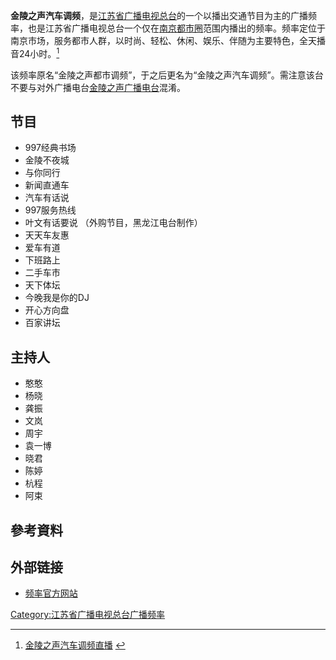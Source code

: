 {{提示|金陵之声广播电台}}
{{广播电台
| 電臺名稱        = 金陵之声汽车调频
| 所屬國家或地區  =  {{CHNML}}
| 總部所在        = {{CHN}}[[南京市|南京市]][[中山东路|中山东路]]132号
| 播放地區        = [[南京都市圈|南京都市圈]]
| 開播日期      = 
| 类型        = 交通综合
| 主要语言        = [[普通话|普通话]]
| 擁有者          = [[江苏省广播电视总台|江苏省广播电视总台]]
| 前電臺名稱      = 金陵之声都市调频
| 被取代名稱      = 金陵之声汽车调频
| 電臺官方網站    = http://1011.vojs.cn/{{dead link|date=十一月 2017 |bot=InternetArchiveBot }}
| 無線廣播收聽地區01= [[南京都市圈|南京都市圈]]
| 無線廣播頻道數01= FM99.7
| 數位電視供應商01= 江苏全省
| 數位電視頻道數01= 视地区而定
| 線上收聽網站01  = 江苏广播网
| 線上收聽網址01  = [http://www.vojs.cn/bfd/jlzs/ 收听]
}}
'''金陵之声汽车调频'''，是[[江苏省广播电视总台|江苏省广播电视总台]]的一个以播出交通节目为主的广播频率，也是江苏省广播电视总台一个仅在[[南京都市圈|南京都市圈]]范围内播出的频率。频率定位于南京市场，服务都市人群，以时尚、轻松、休闲、娱乐、伴随为主要特色，全天播音24小时。<ref>[http://www.vojs.cn/bfd/jlzs/ 金陵之声汽车调频直播] {{webarchive|url=https://web.archive.org/web/20140627114732/http://www.vojs.cn/bfd/jlzs/ |date=2014-06-27 }}</ref>

该频率原名“金陵之声都市调频”，于之后更名为“金陵之声汽车调频”。需注意该台不要与对外广播电台[[金陵之声广播电台|金陵之声广播电台]]混淆。

==节目==
*997经典书场 
*金陵不夜城
*与你同行 
*新闻直通车 
*汽车有话说 
*997服务热线 
*叶文有话要说 （外购节目，黑龙江电台制作）
*天天车友惠 
*爱车有道 
*下班路上 
*二手车市
*天下体坛 
*今晚我是你的DJ
*开心方向盘
*百家讲坛

==主持人==
*憨憨
*杨晓
*龚振
*文岚
*周宇
*袁一博
*晓君
*陈婷
*杭程
*阿束
==參考資料==
{{Reflist}}
==外部链接==
*[https://web.archive.org/web/20140624185851/http://1011.vojs.cn/ 频率官方网站]
{{江苏省广播电视总台}}
[[Category:江苏省广播电视总台广播频率|Category:江苏省广播电视总台广播频率]]